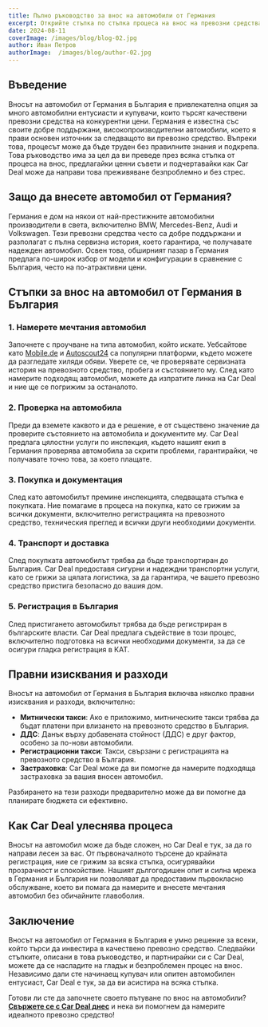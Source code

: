 ```yaml
---
title: Пълно ръководство за внос на автомобили от Германия
excerpt: Открийте стъпка по стъпка процеса на внос на превозни средства от Германия.
date: 2024-08-11
coverImage: /images/blog/blog-02.jpg
author: Иван Петров
authorImage:  /images/blog/author-02.jpg
---
```


## Въведение

Вносът на автомобил от Германия в България е привлекателна опция за много автомобилни ентусиасти и купувачи, които търсят качествени превозни средства на конкурентни цени. Германия е известна със своите добре поддържани, високопроизводителни автомобили, което я прави основен източник за следващото ви превозно средство. Въпреки това, процесът може да бъде труден без правилните знания и подкрепа. Това ръководство има за цел да ви преведе през всяка стъпка от процеса на внос, предлагайки ценни съвети и подчертавайки как Car Deal може да направи това преживяване безпроблемно и без стрес.

## Защо да внесете автомобил от Германия?

Германия е дом на някои от най-престижните автомобилни производители в света, включително BMW, Mercedes-Benz, Audi и Volkswagen. Тези превозни средства често са добре поддържани и разполагат с пълна сервизна история, което гарантира, че получавате надежден автомобил. Освен това, обширният пазар в Германия предлага по-широк избор от модели и конфигурации в сравнение с България, често на по-атрактивни цени.

## Стъпки за внос на автомобил от Германия в България

### 1. **Намерете мечтания автомобил**

Започнете с проучване на типа автомобил, който искате. Уебсайтове като [Mobile.de](https://www.mobile.de/) и [Autoscout24](https://www.autoscout24.com/) са популярни платформи, където можете да разгледате хиляди обяви. Уверете се, че проверявате сервизната история на превозното средство, пробега и състоянието му. След като намерите подходящ автомобил, можете да изпратите линка на Car Deal и ние ще се погрижим за останалото.

### 2. **Проверка на автомобила**

Преди да вземете каквото и да е решение, е от съществено значение да проверите състоянието на автомобила и документите му. Car Deal предлага цялостни услуги по инспекция, където нашият екип в Германия проверява автомобила за скрити проблеми, гарантирайки, че получавате точно това, за което плащате.

### 3. **Покупка и документация**

След като автомобилът премине инспекцията, следващата стъпка е покупката. Ние помагаме в процеса на покупка, като се грижим за всички документи, включително регистрацията на превозното средство, техническия преглед и всички други необходими документи.

### 4. **Транспорт и доставка**

След покупката автомобилът трябва да бъде транспортиран до България. Car Deal предоставя сигурни и надеждни транспортни услуги, като се грижи за цялата логистика, за да гарантира, че вашето превозно средство пристига безопасно до вашия дом.

### 5. **Регистрация в България**

След пристигането автомобилът трябва да бъде регистриран в българските власти. Car Deal предлага съдействие в този процес, включително подготовка на всички необходими документи, за да се осигури гладка регистрация в КАТ.

## Правни изисквания и разходи

Вносът на автомобил от Германия в България включва няколко правни изисквания и разходи, включително:

- **Митнически такси**: Ако е приложимо, митническите такси трябва да бъдат платени при влизането на превозното средство в България.
- **ДДС**: Данък върху добавената стойност (ДДС) е друг фактор, особено за по-нови автомобили.
- **Регистрационни такси**: Такси, свързани с регистрацията на превозното средство в България.
- **Застраховка**: Car Deal може да ви помогне да намерите подходяща застраховка за вашия вносен автомобил.

Разбирането на тези разходи предварително може да ви помогне да планирате бюджета си ефективно.

## Как Car Deal улеснява процеса

Вносът на автомобил може да бъде сложен, но Car Deal е тук, за да го направи лесен за вас. От първоначалното търсене до крайната регистрация, ние се грижим за всяка стъпка, осигурявайки прозрачност и спокойствие. Нашият дългогодишен опит и силна мрежа в Германия и България ни позволяват да предоставим първокласно обслужване, което ви помага да намерите и внесете мечтания автомобил без обичайните главоболия.

## Заключение

Вносът на автомобил от Германия в България е умно решение за всеки, който търси да инвестира в качествено превозно средство. Следвайки стъпките, описани в това ръководство, и партнирайки си с Car Deal, можете да се насладите на гладък и безпроблемен процес на внос. Независимо дали сте начинаещ купувач или опитен автомобилен ентусиаст, Car Deal е тук, за да ви асистира на всяка стъпка.

Готови ли сте да започнете своето пътуване по внос на автомобили? **[Свържете се с Car Deal днес](#)** и нека ви помогнем да намерите идеалното превозно средство!
